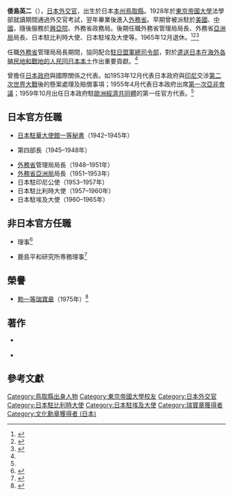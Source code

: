 {{Infobox ambassador
| name  = 倭島 英二
| original_name = 
| native_name_lang = 
| image = 
| imagesize = 
| order = 2
| ambassador_from = 日本
| country = 阿拉伯聯合共和國
| term_start = 1960年11月
| term_end = 1965年12月
|1blankname    = {{nowrap|[[外務大臣_(日本)|外務大臣]]}}
|1namedata     = [[小坂善太郎|小坂善太郎]]<br>[[大平正芳|大平正芳]]<br>[[椎名悦三郎|椎名悦三郎]]
| predecessor = {{link-ja|土田豐|土田豊}}
| successor = {{link-ja|柿坪正義|柿坪正義}}
| order2 = 10
| ambassador_from2 = 日本
| country2 = 比利時
| term_start2 = 1957年6月
| term_end2 = 1960年11月
|1blankname2    = {{nowrap|[[外務大臣_(日本)|外務大臣]]}}
|1namedata2     = [[岸信介|岸信介]]<br>{{link-ja|藤山愛一郎|藤山愛一郎}}<br>[[小坂善太郎|小坂善太郎]]
| predecessor2 = {{link-ja|武内龍次|武内竜次}}
| successor2 = {{link-ja|下田武三|下田武三}}
| office3 = 第1任日本駐[[歐洲經濟共同體|歐洲經濟共同體]]政府代表處代表
| term_start3 = 1959年10月
| term_end3 = 1960年11月
|1blankname3    = {{nowrap|[[外務大臣_(日本)|外務大臣]]}}
|1namedata3     = [[小坂善太郎|小坂善太郎]]
| predecessor3 = 新創職位
| successor3 = {{link-ja|下田武三|下田武三}}
| office4 = 第3任日本駐[[歐洲煤鋼共同體|歐洲煤鋼共同體]]政府代表處代表
| term_start4 = 1957年6月
| term_end4 = 1960年11月
|1blankname4    = {{nowrap|[[外務大臣_(日本)|外務大臣]]}}
|1namedata4     = [[岸信介|岸信介]]<br>{{link-ja|藤山愛一郎|藤山愛一郎}}<br>[[小坂善太郎|小坂善太郎]]
| predecessor4 = {{link-ja|武内龍次|武内竜次}}
| successor4 = {{link-ja|下田武三|下田武三}}
|birth_date = {{birth date|1905|4|8}}
|birth_place = {{JPN}}[[鳥取縣|鳥取縣]]
|death_date = {{death date and age|1982|4|6|1905|4|8}}
|death_place = 
|alma_mater = [[東京帝国大学|東京帝国大学]]法学部
|profession = 
|occupation=
|spouse = 
|parents=
|relatives= 
|children= 
|party = 
|website=
}}
{{japanese | japanese = 倭島 英二 | kana = わじま えいじ | romaji = Wajima Eiji}}
'''倭島英二'''（{{bd|1905年|4月8日|1982年|4月6日|Wajima Eiji}}），[[日本|日本]][[外交官|外交官]]，出生於日本[[本州|本州]][[鳥取縣|鳥取縣]]。1928年於[[東京帝國大學|東京帝國大學]]法學部就讀期間通過外交官考試，翌年畢業後進入[[日本外務省|外務省]]。早期曾被派駐於[[美國|美國]]、[[中華民國|中國]]，隨後服務於[[興亞院|興亞院]]、外務省政務局。後期任職外務省管理局局長、外務省[[亞洲大洋洲局|亞洲局]]局長、日本駐比利時大使、日本駐埃及大使等。1965年12月退休。<ref name="日本外交史辞典">{{lang|ja|{{cite book | author = 外務省外交史料館日本外交史辞典編纂委員会 | title = 日本外交史辞典 | edition = <small>(新版)</small> | publisher = {{link-ja|山川出版社|山川出版社}} | location = [[東京都|東京都]] | date = 1992年5月 | page = p. 1093 | isbn = 4634622009 | language = ja}}}}</ref><ref>{{cite book | author = Rengō Puresu Sha | title = The Japan Biographical Encyclopedia & Who's Who | edition = <small>(3rd Edition)</small> | publisher = Rengō Press | location = [[東京|Tokyo]] | date = 1964 | page = p. 1824 | language = en}}</ref><ref>{{cite book | author = Pan-Asia Newspaper Alliance | title = The Asia Who's Who | edition = <small>(3rd Edition)</small> | publisher = Pan-Asia Newspaper Alliance, Hong Kong | location = [[Hong_Kong|Hong Kong]] | date = 1960 | page = p. 415 | language = en}}</ref>

任職[[日本外務省|外務省]]管理局局長期間，協同配合[[駐日盟軍總司令部|駐日盟軍總司令部]]，對於[[引揚歸國|遣送日本在海外各殖民地和戰地的人民回日本本土]]作出重要貢獻。<ref name="日本外交史辞典" />

曾擔任[[日本政府|日本政府]]與國際關係之代表。如1953年12月代表日本政府與[[印尼|印尼]]交涉[[第二次世界大戰|第二次世界大戰]]後的懸案處理及賠償事項；1955年4月代表日本政府出席[[萬隆會議|第一次亞非會議]]；1959年10月出任日本政府駐[[歐洲經濟共同體|歐洲經濟共同體]]的第一任官方代表。<ref name="日本外交史辞典" />

== 日本官方任職 ==
* [[日本駐華大使館|日本駐華大使館]][[外交官#.E5.85.B6.E4.BB.96.E5.A4.96.E4.BA.A4.E5.AE.98.E5.91.98|一等秘書]]（1942–1945年）
* {{link-ja|終戰聯絡中央事務局|終戦連絡中央事務局}}第四部長（1945–1948年）
* [[日本外務省|外務省]]管理局局長（1948–1951年）
* [[日本外務省|外務省]][[亞洲大洋洲局|亞洲局]]局長（1951–1953年）
* 日本駐印尼公使（1953–1957年）
* 日本駐比利時大使（1957–1960年）
* 日本駐埃及大使（1960–1965年）

== 非日本官方任職 ==
* {{link-ja|國際學友會|国際学友会}}理事<ref>{{cite web |script-title=ja:鳥取県郷土人物文献データベース--わじまえいじ |url=http://db.pref.tottori.jp/HomePerson.nsf/DataPersonView/E41C0B0E290DD005492570000012BF89 |website={{link-ja|鳥取縣立圖書館|鳥取県立図書館|鳥取県立図書館}} |language=ja |accessdate=2015年4月29日 |archiveurl=https://web.archive.org/web/20150427094327/http://db.pref.tottori.jp/HomePerson.nsf/DataPersonView/E41C0B0E290DD005492570000012BF89 |archivedate=2015年4月27日 |deadurl=yes |title=存档副本 }}</ref>
* 鹿島平和研究所専務理事<ref>{{lang|ja|{{cite journal | author = 平川均 | date = 2011年2月15日 | title = 鹿島守之助とパン・アジア論への一試論 | journal = SGRAレポート | publisher = 関口グローバル研究会 | location = [[東京都|東京都]] | volume = 58号 | page = p. 24 | language = ja}}}}</ref>

== 榮譽 ==
* [[勲一等瑞寶章|勲一等瑞寶章]]（1975年）<ref>{{cite web |script-title=ja:旧・勲一等瑞宝章受章者一覧 (戦後の部) |url=http://www.geocities.jp/nakanolib/giten/zuiho3.htm |website={{lang|ja|中野文庫}} |language=ja |accessdate=2015年4月29日 |archiveurl=https://web.archive.org/web/20150210133301/http://www.geocities.jp/nakanolib/giten/zuiho3.htm |archivedate=2015年2月10日 |deadurl=yes }}</ref>

== 著作 ==
* {{lang|ja|『日本外交の刷新』. 倭島英二. 鹿島研究所出版会. 1966年. [[ASIN|ASIN]]: [http://www.amazon.jp/dp/B000JAC7UC B000JAC7UC]}} {{日文}}
* {{lang|ja|『平和と開発のためのアジア国家連合』. 倭島英二. 鹿島研究所出版会. 1971年. [[ASIN|ASIN]]: [http://www.amazon.jp/dp/B000J9JRHY B000J9JRHY]}} {{日文}}

== 參考文獻 ==
{{Reflist}}

{{DEFAULTSORT:Wajima Eiji}}
[[Category:鳥取縣出身人物|Category:鳥取縣出身人物]]
[[Category:東京帝國大學校友|Category:東京帝國大學校友]]
[[Category:日本外交官|Category:日本外交官]]
[[Category:日本駐比利時大使|Category:日本駐比利時大使]]
[[Category:日本駐埃及大使|Category:日本駐埃及大使]]
[[Category:瑞寶章獲得者|Category:瑞寶章獲得者]]
[[Category:文化勳章獲得者_(日本)|Category:文化勳章獲得者 (日本)]]